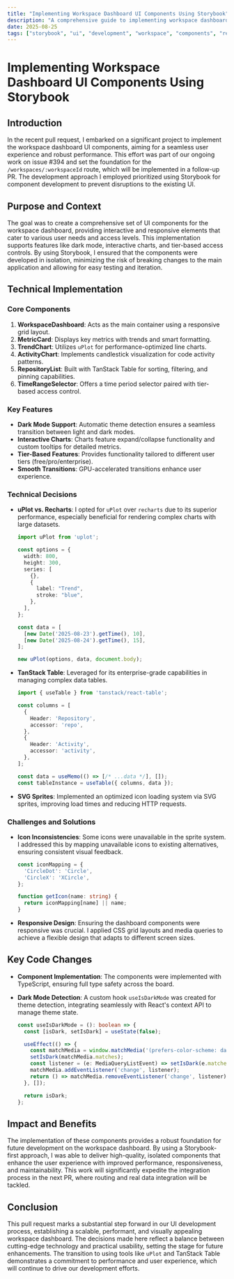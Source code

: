 ```yaml
---
title: "Implementing Workspace Dashboard UI Components Using Storybook"
description: "A comprehensive guide to implementing workspace dashboard UI components using Storybook-first development methodology with real-world examples and technical decisions."
date: 2025-08-25
tags: ["storybook", "ui", "development", "workspace", "components", "react", "uplot", "tanstack"]
---
```


# Implementing Workspace Dashboard UI Components Using Storybook

## Introduction

In the recent pull request, I embarked on a significant project to implement the workspace dashboard UI components, aiming for a seamless user experience and robust performance. This effort was part of our ongoing work on issue #394 and set the foundation for the `/workspaces/:workspaceId` route, which will be implemented in a follow-up PR. The development approach I employed prioritized using Storybook for component development to prevent disruptions to the existing UI.


## Purpose and Context

The goal was to create a comprehensive set of UI components for the workspace dashboard, providing interactive and responsive elements that cater to various user needs and access levels. This implementation supports features like dark mode, interactive charts, and tier-based access controls. By using Storybook, I ensured that the components were developed in isolation, minimizing the risk of breaking changes to the main application and allowing for easy testing and iteration.

## Technical Implementation

### Core Components

1. **WorkspaceDashboard**: Acts as the main container using a responsive grid layout.
2. **MetricCard**: Displays key metrics with trends and smart formatting.
3. **TrendChart**: Utilizes `uPlot` for performance-optimized line charts.
4. **ActivityChart**: Implements candlestick visualization for code activity patterns.
5. **RepositoryList**: Built with TanStack Table for sorting, filtering, and pinning capabilities.
6. **TimeRangeSelector**: Offers a time period selector paired with tier-based access control.

### Key Features

- **Dark Mode Support**: Automatic theme detection ensures a seamless transition between light and dark modes.
- **Interactive Charts**: Charts feature expand/collapse functionality and custom tooltips for detailed metrics.
- **Tier-Based Features**: Provides functionality tailored to different user tiers (free/pro/enterprise).
- **Smooth Transitions**: GPU-accelerated transitions enhance user experience.

### Technical Decisions

- **uPlot vs. Recharts**: I opted for `uPlot` over `recharts` due to its superior performance, especially beneficial for rendering complex charts with large datasets.
  
  ```typescript
  import uPlot from 'uplot';

  const options = {
    width: 800,
    height: 300,
    series: [
      {},
      {
        label: "Trend",
        stroke: "blue",
      },
    ],
  };

  const data = [
    [new Date('2025-08-23').getTime(), 10],
    [new Date('2025-08-24').getTime(), 15],
  ];

  new uPlot(options, data, document.body);
  ```

- **TanStack Table**: Leveraged for its enterprise-grade capabilities in managing complex data tables.

  ```typescript
  import { useTable } from 'tanstack/react-table';

  const columns = [
    {
      Header: 'Repository',
      accessor: 'repo',
    },
    {
      Header: 'Activity',
      accessor: 'activity',
    },
  ];

  const data = useMemo(() => [/* ...data */], []);
  const tableInstance = useTable({ columns, data });
  ```

- **SVG Sprites**: Implemented an optimized icon loading system via SVG sprites, improving load times and reducing HTTP requests.

### Challenges and Solutions

- **Icon Inconsistencies**: Some icons were unavailable in the sprite system. I addressed this by mapping unavailable icons to existing alternatives, ensuring consistent visual feedback.

  ```typescript
  const iconMapping = {
    'CircleDot': 'Circle',
    'CircleX': 'XCircle',
  };
  
  function getIcon(name: string) {
    return iconMapping[name] || name;
  }
  ```

- **Responsive Design**: Ensuring the dashboard components were responsive was crucial. I applied CSS grid layouts and media queries to achieve a flexible design that adapts to different screen sizes.

## Key Code Changes

- **Component Implementation**: The components were implemented with TypeScript, ensuring full type safety across the board.
- **Dark Mode Detection**: A custom hook `useIsDarkMode` was created for theme detection, integrating seamlessly with React's context API to manage theme state.

  ```typescript
  const useIsDarkMode = (): boolean => {
    const [isDark, setIsDark] = useState(false);

    useEffect(() => {
      const matchMedia = window.matchMedia('(prefers-color-scheme: dark)');
      setIsDark(matchMedia.matches);
      const listener = (e: MediaQueryListEvent) => setIsDark(e.matches);
      matchMedia.addEventListener('change', listener);
      return () => matchMedia.removeEventListener('change', listener);
    }, []);

    return isDark;
  };
  ```

## Impact and Benefits

The implementation of these components provides a robust foundation for future development on the workspace dashboard. By using a Storybook-first approach, I was able to deliver high-quality, isolated components that enhance the user experience with improved performance, responsiveness, and maintainability. This work will significantly expedite the integration process in the next PR, where routing and real data integration will be tackled.

## Conclusion

This pull request marks a substantial step forward in our UI development process, establishing a scalable, performant, and visually appealing workspace dashboard. The decisions made here reflect a balance between cutting-edge technology and practical usability, setting the stage for future enhancements. The transition to using tools like `uPlot` and TanStack Table demonstrates a commitment to performance and user experience, which will continue to drive our development efforts.